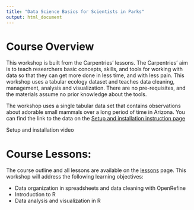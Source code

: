 ```yaml
---
title: "Data Science Basics for Scientists in Parks"
output: html_document
---
```


# Course Overview

This workshop is built from the Carpentries' lessons. The Carpentries' aim is to teach researchers basic concepts, skills, and tools for working with data so that they can get more done in less time, and with less pain. This workshop uses a tabular ecology dataset and teaches data cleaning, management, analysis and visualization. There are no pre-requisites, and the materials assume no prior knowledge about the tools.

The workshop uses a single tabular data set that contains observations about adorable small mammals over a long period of time in Arizona. You can find the link to the data on the [Setup and installation instruction page](setup.html)

Setup and installation video

# Course Lessons:

The course outline and all lessons are available on the [lessons](lessons.html) page. This workshop will address the following learning objectives:

  * Data organization in spreadsheets and data cleaning with OpenRefine
  * Introduction to R
  * Data analysis and visualization in R

